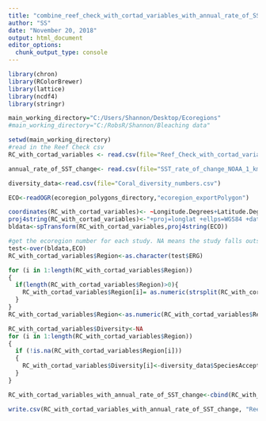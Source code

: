 ---
title: "combine_reef_check_with_cortad_variables_with_annual_rate_of_SST_change"
author: "SS"
date: "November 20, 2018"
output: html_document
editor_options: 
  chunk_output_type: console
---


```{r load libraries and read in csvs}
library(chron)
library(RColorBrewer)
library(lattice)
library(ncdf4)
library(stringr)

main_working_directory="C:/Users/Shannon/Desktop/Ecoregions"
#main_working_directory="C:/RobsR/Shannon/Bleaching data"

setwd(main_working_directory)
#read in the Reef Check csv
RC_with_cortad_variables <- read.csv(file="Reef_Check_with_cortad_variables.csv", header=TRUE, sep=",")

annual_rate_of_SST_change<- read.csv(file="SST_rate_of_change_NOAA_1_km_res.csv", header=TRUE, sep=",")

diversity_data<-read.csv(file="Coral_diversity_numbers.csv")

ECO<-readOGR(ecoregion_polygons_directory,"ecoregion_exportPolygon")
```

```{r read in ecoregion shape files and do the overlay to determine which ecoregion each study falls into}

coordinates(RC_with_cortad_variables)<- ~Longitude.Degrees+Latitude.Degrees
proj4string(RC_with_cortad_variables)<-"+proj=longlat +ellps=WGS84 +datum=WGS84"
bldata<-spTransform(RC_with_cortad_variables,proj4string(ECO))

#get the ecoregion number for each study. NA means the study falls outside all ecoregion areas
test<-over(bldata,ECO)
RC_with_cortad_variables$Region<-as.character(test$ERG)

for (i in 1:length(RC_with_cortad_variables$Region))
{
  if(length(RC_with_cortad_variables$Region)>0){
    RC_with_cortad_variables$Region[i]= as.numeric(strsplit(RC_with_cortad_variables$Region[i], split="G")[[1]][2])
  }
}
RC_with_cortad_variables$Region<-as.numeric(RC_with_cortad_variables$Region)

RC_with_cortad_variables$Diversity<-NA
for (i in 1:length(RC_with_cortad_variables$Region))
{
  if (!is.na(RC_with_cortad_variables$Region[i]))
  {
    RC_with_cortad_variables$Diversity[i]<-diversity_data$SpeciesAccepted[(diversity_data$Ecoregion==RC_with_cortad_variables$Region[i])]
  }
}
```



```{r combine csvs and write new csv Reef_Check_with_cortad_variables_with_annual_rate_of_SST_change.csv}
RC_with_cortad_variables_with_annual_rate_of_SST_change<-cbind(RC_with_cortad_variables, "rate_of_SST_change"=annual_rate_of_SST_change[,2])

write.csv(RC_with_cortad_variables_with_annual_rate_of_SST_change, "Reef_Check_with_cortad_variables_with_annual_rate_of_SST_change.csv")
```